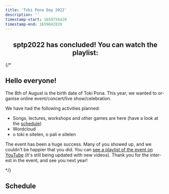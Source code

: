 ```yaml
---
title: 'Toki Pona Day 2022'
description: ''
timestamp-start: 1659756420
timestamp-end: 1659842820
---
```



<YearNav lang="en"/>

<h2 align="center">sptp2022 has concluded! You can watch the playlist:</h2>

<Embed playlist id="PLjOmpMyMxd8TVr2MFw5AtXiypWMir8XfC" />

{/*
## Hello everyone!

The 8th of August is the birth date of Toki Pona. This year, we wanted to organise online event/concert/live show/celebration.

We have had the following activities planned:
* Songs, lectures, workshops and other games are here (have a look at the [schedule](tenpo))
* Wordcloud
* o toki e sitelen, o pali e sitelen

The event has been a huge success. Many of you showed up, and we couldn't be happier that you did. You can [see a playlist of the event on YouTube](https://www.youtube.com/playlist?list=PLjOmpMyMxd8TVr2MFw5AtXiypWMir8XfC) (it's still being updated with new videos). Thank you for the interest in the event, and see you next year!

*/}

## Schedule

<Schedule lang="en" from="2022.json" start={1659756600} />
